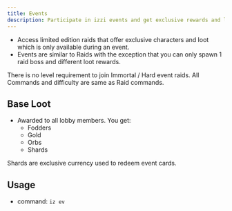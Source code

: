 ```yaml
---
title: Events
description: Participate in izzi events and get exclusive rewards and loot.
---
```

- Access limited edition raids that offer exclusive characters and loot which is only available during an event.
- Events are similar to Raids with the exception that you can only spawn 1 raid boss and different loot rewards.

<Note>There is no level requirement to join Immortal / Hard event raids.</Note>
<Note>All Commands and difficulty are same as Raid commands.</Note>

## Base Loot
- Awarded to all lobby members. You get:
    - Fodders
    - Gold
    - Orbs
    - Shards

<Note>Shards are exclusive currency used to redeem event cards.</Note>

## Usage
- command: `iz ev`

<CardGroup cols="3">
<Card icon="thumbtack" href="/raids/raids" title="Raids" horizontal />
<Card icon="thumbtack" href="/general/currencies#shards" title="Shards" horizontal />
<Card icon="thumbtack" href="/general/currencies#blue-orbs" title="Orbs" horizontal />
</CardGroup>

